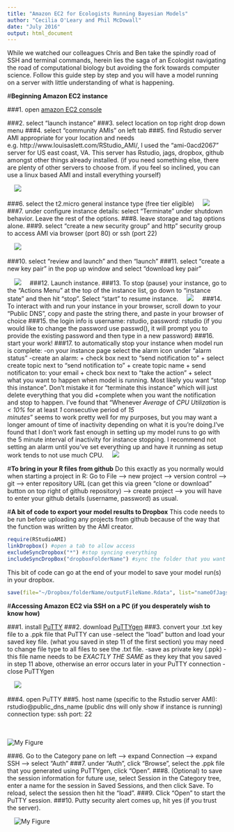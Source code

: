 ```yaml
---
title: "Amazon EC2 for Ecologists Running Bayesian Models"
author: "Cecilia O'Leary and Phil McDowall"
date: "July 2016"
output: html_document
---
```


While we watched our colleagues Chris and Ben take the spindly road of SSH and terminal commands, herein lies the saga of an Ecologist navigating the road of computational biology but avoiding the fork towards computer science. Follow this guide step by step and you will have a model running on a server with little understanding of what is happening.

#**Beginning Amazon EC2 instance**

###1. open [amazon EC2 console](https://console.aws.amazon.com/ec2/)

###2. select "launch instance"
###3. select location on top right drop down menu
###4. select "community AMIs" on left tab
###5. find Rstudio server AMI appropriate for your location and needs 
    e.g. http://www.louisaslett.com/RStudio_AMI/, I used the "ami-0acd2067" server for US east coast, VA. This 
    server has Rstudio, jags, dropbox, github amongst other things already installed.
    (if you need something else, there are plenty of other servers to choose from. if you 
    feel so inclined, you can use a linux based AMI and install everything yourself)

&nbsp;
&nbsp;
![](figure1.png)
&nbsp;
&nbsp;
    
###6. select the t2.micro general instance type (free tier eligible)
&nbsp;
&nbsp;
![](figure2.png)
&nbsp;
&nbsp;
###7. under configure instance details: select "Terminate" under shutdown behavior. Leave the rest of the options.
###8. leave storage and tag options alone.
###9. select "create a new security group" and http" security group to access AMI via browser (port 80) or ssh (port 22)

&nbsp;
&nbsp;
![](figure3.png)
&nbsp;
&nbsp;

###10. select "review and launch" and then "launch"
###11. select "create a new key pair" in the pop up window and select "download key pair"

&nbsp;
&nbsp;
![](figure4.png)
&nbsp;
&nbsp;
###12. Launch instance.
###13. To stop (pause) your instance, go to the "Actions Menu" at the top of the instance list, go down to "instance state" and then hit "stop". Select "start" to resume instance.
&nbsp;
&nbsp;
![](figure5.png)
&nbsp;
&nbsp;
###14. To interact with and run your instance in your browser, scroll down to your "Public DNS", copy and paste the string there, and paste in your browser of choice
###15. the login info is username: rstudio, password: rstudio (if you would like to change the password use passwd(), it will prompt
you to provide the existing password and then type in a new password)
###16. start your work!
###17. to automatically stop your instance when model run is complete:
    -on your instance page select the alarm icon under "alarm status"
    -create an alarm:
      + check box next to "send notification to"
      + select create topic next to "send notification to"
      + create topic name
      + send notificaton to: your email
      + check box next to "take the action"
      + select what you want to happen when model is running. Most likely you want "stop this instance". 
      Don't mistake it for "terminate this instance" which will just delete everything that you did
      +complete when you want the notification and stop to happen. I've found that "Whenever *Average* 
      of *CPU Utilization* is *< 10%* for at least *1* consecutive period of *15*        
      *minutes*" seems to work pretty well for my purposes, but you may want a longer amount of time of 
      inactivity depending on what it is you're doing.I've found that I don't work fast enough in setting 
      up my model runs to go with the 5 minute interval of inactivity for instance stopping.
I recommend not setting an alarm until you've set everything up and have it running as setup work tends to not use much CPU.
&nbsp;
&nbsp;
![](figure10.png)
&nbsp;
&nbsp;

#**To bring in your R files from github**
Do this exactly as you normally would when starting a project in R:
Go to File --> new project --> version control --> git --> enter repository URL (can get this via green
"clone or download" button on top right of github repository) --> create project --> you will have to 
enter your github details (username, password) as usual.

#**A bit of code to export your model results to Dropbox**
This code needs to be run before uploading any projects from github because of the way that the function was written by the AMI creator.
```r
require(RStudioAMI)
linkDropbox() #open a tab to allow access
excludeSyncDropbox("*") #stop syncing everything
includeSyncDropBox("dropboxFolderName") #sync the folder that you want to upload your results to
```
This bit of code can go at the end of your model to save your model run(s) in your dropbox.
```r
save(file="~/Dropbox/folderName/outputFileName.Rdata", list="nameOfJagsOutput") #save model output in that folder on dropbox
```
#**Accessing Amazon EC2 via SSH on a PC (if you desperately wish to know how)**

###1. install [PuTTY](http://www.chiark.greenend.org.uk/~sgtatham/putty/download.html)
###2. download [PuTTYgen](http://www.chiark.greenend.org.uk/~sgtatham/putty/download.html)
###3. convert your .txt key file to a .ppk file that PuTTY can use
    -select the "load" button and load your saved key file. (what you saved in step 11 of the first section) 
    you may need to change file type to all files to see the .txt file.
    -save as private key (.ppk) - this file name needs to be *EXACTLY THE SAME* as they key that you saved in 
    step 11 above, otherwise an error occurs later in your PuTTY connection
    -close PuTTYgen
    
&nbsp;
&nbsp;
![](figure6.png)
&nbsp;
&nbsp;

###4. open PuTTY
###5. host name (specific to the Rstudio server AMI): \S rstudio@public_dns_name
    (public dns will only show if instance is running)
    connection type: ssh
    port: 22
    
&nbsp;    
&nbsp;    
![My Figure](figure7.png)
&nbsp;
&nbsp;

###6. Go to the Category pane on left --> expand Connection --> expand SSH --> select "Auth"
###7. under "Auth", click "Browse", select the .ppk file that you generated using PuTTYgen, click "Open".
###8. (Optional) to save the session information for future use, select Session in the Category tree, enter a name for the session in Saved Sessions, and then click Save. To reload, select the session then hit the "load".
###9. Click "Open" to start the PuTTY session.
###10. Putty security alert comes up, hit yes (if you trust the server).

&nbsp;
&nbsp;
![My Figure](figure8.png)
&nbsp;
